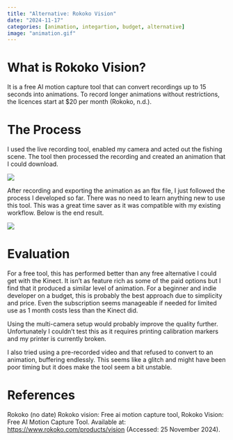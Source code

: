 ```yaml
---
title: "Alternative: Rokoko Vision"
date: "2024-11-17"
categories: [animation, integartion, budget, alternative]
image: "animation.gif"
---
```


# What is Rokoko Vision?

It is a free AI motion capture tool that can convert recordings up to 15 seconds into animations. To record longer animations without restrictions, the licences start at $20 per month (Rokoko, n.d.).

# The Process

I used the live recording tool, enabled my camera and acted out the fishing scene. The tool then processed the recording and created an animation that I could download.

![](processing.gif)

After recording and exporting the animation as an fbx file, I just followed the process I developed so far. There was no need to learn anything new to use this tool. This was a great time saver as it was compatible with my existing workflow. Below is the end result.

![](animation.gif)

# Evaluation

For a free tool, this has performed better than any free alternative I could get with the Kinect. It isn't as feature rich as some of the paid options but I find that it produced a similar level of animation. For a beginner and indie developer on a budget, this is probably the best approach due to simplicity and price. Even the subscription seems manageable if needed for limited use as 1 month costs less than the Kinect did.

Using the multi-camera setup would probably improve the quality further. Unfortunately I couldn't test this as it requires printing calibration markers and my printer is currently broken.

I also tried using a pre-recorded video and that refused to convert to an animation, buffering endlessly. This seems like a glitch and might have been poor timing but it does make the tool seem a bit unstable.

# References

Rokoko (no date) Rokoko vision: Free ai motion capture tool, Rokoko Vision: Free AI Motion Capture Tool. Available at: <https://www.rokoko.com/products/vision> (Accessed: 25 November 2024).

